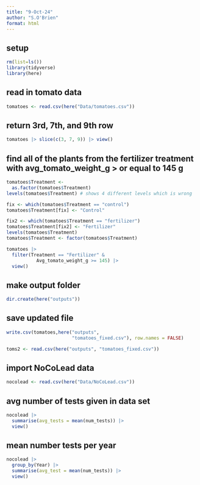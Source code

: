 ```yaml
---
title: "9-Oct-24"
author: "S.O'Brien"
format: html
---
```


## setup
```r
rm(list=ls())
library(tidyverse)
library(here)
```

## read in tomato data
```r
tomatoes <- read.csv(here("Data/tomatoes.csv"))
```

## return 3rd, 7th, and 9th row
```r
tomatoes |> slice(c(3, 7, 9)) |> view()
```

## find all of the plants from the fertilizer treatment with avg_tomato_weight_g > or equal to 145 g
```r
tomatoes$Treatment <- 
  as.factor(tomatoes$Treatment)
levels(tomatoes$Treatment) # shows 4 different levels which is wrong

fix <- which(tomatoes$Treatment == "control")
tomatoes$Treatment[fix] <- "Control"

fix2 <- which(tomatoes$Treatment == "fertilizer")
tomatoes$Treatment[fix2] <- "Fertilizer"
levels(tomatoes$Treatment)
tomatoes$Treatment <- factor(tomatoes$Treatment)

tomatoes |>
  filter(Treatment == "Fertilizer" & 
           Avg_tomato_weight_g >= 145) |>
  view()
```

## make output folder
```r
dir.create(here("outputs"))
```

## save updated file
```r
write.csv(tomatoes,here("outputs",
                        "tomatoes_fixed.csv"), row.names = FALSE)

toms2 <- read.csv(here("outputs", "tomatoes_fixed.csv"))
```

## import NoCoLead data
```r
nocolead <- read.csv(here("Data/NoCoLead.csv"))
```

## avg number of tests given in data set
```r
nocolead |>
  summarise(avg_tests = mean(num_tests)) |>
  view()
```

## mean number tests per year
```r
nocolead |>
  group_by(Year) |>
  summarise(avg_test = mean(num_tests)) |>
  view()
```

